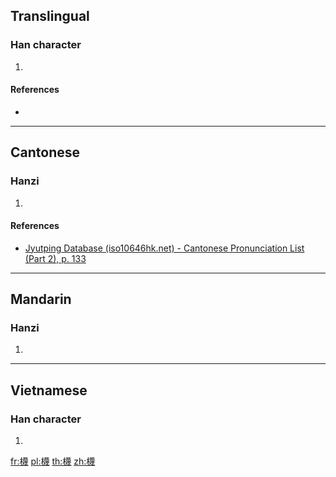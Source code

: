 {{character info/new}}
==Translingual==

===Han character===
{{Han char|rn=75|rad=木|as=15|sn=19|four=|canj=DTWI,XDTWI|ids=⿰木蔑}}

# {{defn|Han|sort=木15}}

====References====
* {{Han ref|kx=0560.130|dkj=15806|dj=0949.160|hdz=21312.040|uh=6AD7|ud=27351}}

----

==Cantonese==

===Hanzi===
{{yue-hanzi|jyut=[[mit6]]|y=mit6}}

# {{defn|lang=yue|sort=木15}}

====References====
*[http://www.iso10646hk.net/jp/document/download.jsp Jyutping Database (iso10646hk.net) - Cantonese Pronunciation List (Part 2), p. 133]

----

==Mandarin==

===Hanzi===
{{cmn-hanzi|pin=[[miè]] ([[mie4]])|wg=mieh<sup>4</sup>}}

# {{defn|lang=cmn|sort=木15}}

----

==Vietnamese==

===Han character===
{{vi-readings|rs=木15| hanviet = mít}}

# {{defn|lang=vi|sort=木15}}

[[fr:櫗]]
[[pl:櫗]]
[[th:櫗]]
[[zh:櫗]]